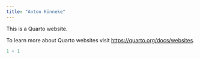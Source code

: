 ```yaml
---
title: "Anton Könneke"
---
```


This is a Quarto website.

To learn more about Quarto websites visit <https://quarto.org/docs/websites>.

```r
1 + 1
```
